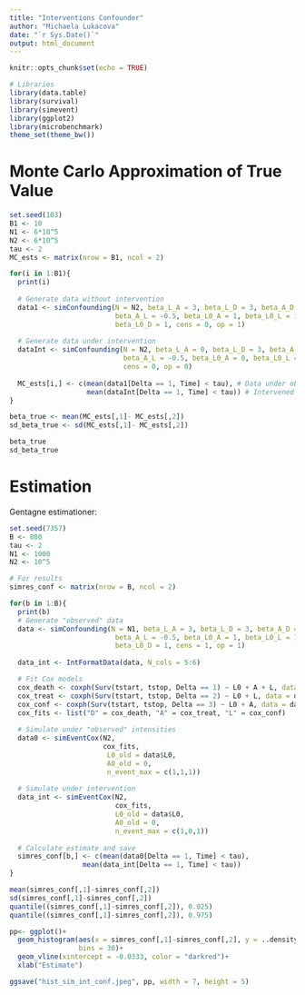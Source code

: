 ```yaml
---
title: "Interventions Confounder"
author: "Michaela Lukacova"
date: "`r Sys.Date()`"
output: html_document
---
```



```r
knitr::opts_chunk$set(echo = TRUE)
```


```r
# Libraries
library(data.table)
library(survival)
library(simevent)
library(ggplot2)
library(microbenchmark)
theme_set(theme_bw())
```


# Monte Carlo Approximation of True Value

```r
set.seed(103)
B1 <- 10
N1 <- 6*10^5
N2 <- 6*10^5
tau <- 2
MC_ests <- matrix(nrow = B1, ncol = 2)

for(i in 1:B1){
  print(i)
  
  # Generate data without intervention
  data1 <- simConfounding(N = N2, beta_L_A = 3, beta_L_D = 3, beta_A_D = -0.5, 
                          beta_A_L = -0.5, beta_L0_A = 1, beta_L0_L = 1, 
                          beta_L0_D = 1, cens = 0, op = 1)
  
  # Generate data under intervention
  dataInt <- simConfounding(N = N2, beta_L_A = 0, beta_L_D = 3, beta_A_D = -0.5, 
                            beta_A_L = -0.5, beta_L0_A = 0, beta_L0_L = 1, beta_L0_D = 1, 
                            cens = 0, op = 0)
  
  MC_ests[i,] <- c(mean(data1[Delta == 1, Time] < tau), # Data under observed probability distribution
                   mean(dataInt[Delta == 1, Time] < tau)) # Intervened data
}
```

```r
beta_true <- mean(MC_ests[,1]- MC_ests[,2])
sd_beta_true <- sd(MC_ests[,1]- MC_ests[,2])

beta_true
sd_beta_true
```

# Estimation

Gentagne estimationer:

```r
set.seed(7357)
B <- 800
tau <- 2
N1 <- 1000
N2 <- 10^5

# For results
simres_conf <- matrix(nrow = B, ncol = 2)

for(b in 1:B){
  print(b)
  # Generate "observed" data
  data <- simConfounding(N = N1, beta_L_A = 3, beta_L_D = 3, beta_A_D = -0.5,
                          beta_A_L = -0.5, beta_L0_A = 1, beta_L0_L = 1,
                          beta_L0_D = 1, cens = 1, op = 1)
    
  data_int <- IntFormatData(data, N_cols = 5:6)

  # Fit Cox models
  cox_death <- coxph(Surv(tstart, tstop, Delta == 1) ~ L0 + A + L, data = data_int)
  cox_treat <- coxph(Surv(tstart, tstop, Delta == 2) ~ L0 + L, data = data_int[A == 0])
  cox_conf <- coxph(Surv(tstart, tstop, Delta == 3) ~ L0 + A, data = data_int[L == 0])
  cox_fits <- list("D" = cox_death, "A" = cox_treat, "L" = cox_conf)
  
  # Simulate under "observed" intensities
  data0 <- simEventCox(N2,
                       cox_fits, 
                        L0_old = data$L0, 
                        A0_old = 0,
                        n_event_max = c(1,1,1))
  
  # Simulate under intervention
  data_int <- simEventCox(N2, 
                          cox_fits, 
                          L0_old = data$L0, 
                          A0_old = 0, 
                          n_event_max = c(1,0,1))
  
  # Calculate estimate and save
  simres_conf[b,] <- c(mean(data0[Delta == 1, Time] < tau),
                  mean(data_int[Delta == 1, Time] < tau))
}
```

```r
mean(simres_conf[,1]-simres_conf[,2])
sd(simres_conf[,1]-simres_conf[,2])
quantile((simres_conf[,1]-simres_conf[,2]), 0.025)
quantile((simres_conf[,1]-simres_conf[,2]), 0.975)

pp<- ggplot()+
  geom_histogram(aes(x = simres_conf[,1]-simres_conf[,2], y = ..density..), color = "white", fill = "steelblue",
                 bins = 30)+
  geom_vline(xintercept = -0.0333, color = "darkred")+
  xlab("Estimate") 

ggsave("hist_sim_int_conf.jpeg", pp, width = 7, height = 5)
```


